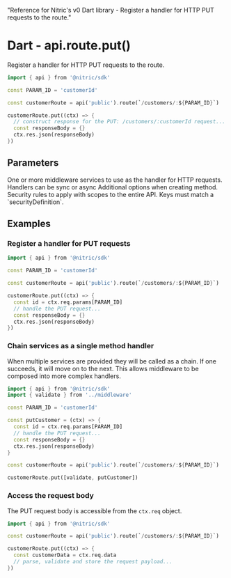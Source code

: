   "Reference for Nitric's v0 Dart library - Register a handler for HTTP PUT requests to the route."

# Dart - api.route.put()

Register a handler for HTTP PUT requests to the route.

```dart
import { api } from '@nitric/sdk'

const PARAM_ID = 'customerId'

const customerRoute = api('public').route(`/customers/:${PARAM_ID}`)

customerRoute.put((ctx) => {
  // construct response for the PUT: /customers/:customerId request...
  const responseBody = {}
  ctx.res.json(responseBody)
})
```

## Parameters

<Properties>
  <Property name="middleware" required type="HttpMiddleware | HttpMiddleware[]">
    One or more middleware services to use as the handler for HTTP requests.
    Handlers can be sync or async
  </Property>
  <Property name="opts" type="object">
    Additional options when creating method.
    <Properties nested>
      <Property name="security" type="map<string, string[]>">
        Security rules to apply with scopes to the entire API. Keys must match a
        `securityDefinition`.
      </Property>
    </Properties>
  </Property>
</Properties>

## Examples

### Register a handler for PUT requests

```dart
import { api } from '@nitric/sdk'

const PARAM_ID = 'customerId'

const customerRoute = api('public').route(`/customers/:${PARAM_ID}`)

customerRoute.put((ctx) => {
  const id = ctx.req.params[PARAM_ID]
  // handle the PUT request...
  const responseBody = {}
  ctx.res.json(responseBody)
})
```

### Chain services as a single method handler

When multiple services are provided they will be called as a chain. If one succeeds, it will move on to the next. This allows middleware to be composed into more complex handlers.

```dart
import { api } from '@nitric/sdk'
import { validate } from '../middleware'

const PARAM_ID = 'customerId'

const putCustomer = (ctx) => {
  const id = ctx.req.params[PARAM_ID]
  // handle the PUT request...
  const responseBody = {}
  ctx.res.json(responseBody)
}

const customerRoute = api('public').route(`/customers/:${PARAM_ID}`)

customerRoute.put([validate, putCustomer])
```

### Access the request body

The PUT request body is accessible from the `ctx.req` object.

```dart
import { api } from '@nitric/sdk'

const customerRoute = api('public').route(`/customers/:${PARAM_ID}`)

customerRoute.put((ctx) => {
  const customerData = ctx.req.data
  // parse, validate and store the request payload...
})
```
